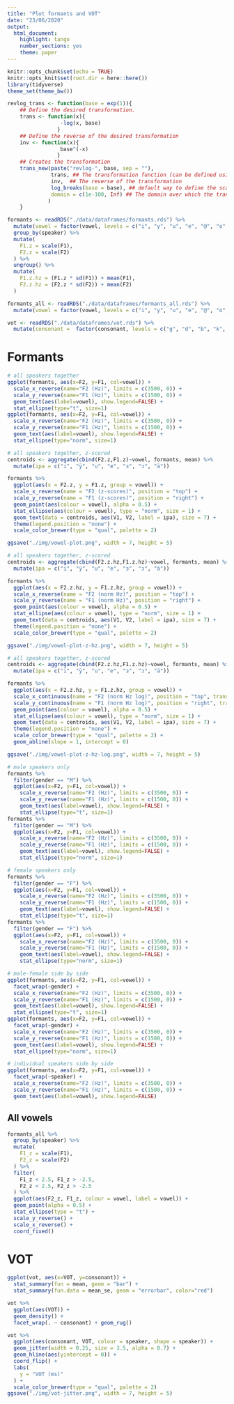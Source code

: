 ```yaml
---
title: "Plot formants and VOT"
date: "23/06/2020"
output: 
  html_document: 
    highlight: tango
    number_sections: yes
    theme: paper
---
```


```r
knitr::opts_chunk$set(echo = TRUE)
knitr::opts_knit$set(root.dir = here::here())
library(tidyverse)
theme_set(theme_bw())

revlog_trans <- function(base = exp(1)){
    ## Define the desired transformation.
    trans <- function(x){
                 -log(x, base)
                }
    ## Define the reverse of the desired transformation
    inv <- function(x){
                 base^(-x)
                }
    ## Creates the transformation
    trans_new(paste("revlog-", base, sep = ""),
              trans, ## The transformation function (can be defined using anonymous functions)
              inv,  ## The reverse of the transformation
              log_breaks(base = base), ## default way to define the scale breaks
              domain = c(1e-100, Inf) ## The domain over which the transformation is valued
             )
    }
```

```r
formants <- readRDS("./data/dataframes/formants.rds") %>%
  mutate(vowel = factor(vowel, levels = c("i", "y", "u", "e", "@", "o", "a"))) %>%
  group_by(speaker) %>%
  mutate(
    F1.z = scale(F1),
    F2.z = scale(F2)
  ) %>%
  ungroup() %>%
  mutate(
    F1.z.hz = (F1.z * sd(F1)) + mean(F1),
    F2.z.hz = (F2.z * sd(F2)) + mean(F2)
  )

formants_all <- readRDS("./data/dataframes/formants_all.rds") %>%
  mutate(vowel = factor(vowel, levels = c("i", "y", "u", "e", "@", "o", "a")))

vot <- readRDS("./data/dataframes/vot.rds") %>%
  mutate(consonant =  factor(consonant, levels = c("g", "d", "b", "k", "t", "p")))
```

# Formants

```r
# all speakers together
ggplot(formants, aes(x=F2, y=F1, col=vowel)) +
  scale_x_reverse(name="F2 (Hz)", limits = c(3500, 0)) +
  scale_y_reverse(name="F1 (Hz)", limits = c(1500, 0)) +
  geom_text(aes(label=vowel), show.legend=FALSE) +
  stat_ellipse(type="t", size=1)
ggplot(formants, aes(x=F2, y=F1, col=vowel)) +
  scale_x_reverse(name="F2 (Hz)", limits = c(3500, 0)) +
  scale_y_reverse(name="F1 (Hz)", limits = c(1500, 0)) +
  geom_text(aes(label=vowel), show.legend=FALSE) +
  stat_ellipse(type="norm", size=1)
```

```r
# all speakers together, z-scored
centroids <- aggregate(cbind(F2.z,F1.z)~vowel, formants, mean) %>%
  mutate(ipa = c("i", "ÿ", "u", "e", "ɜ", "ɔ", "ä"))

formants %>%
  ggplot(aes(x = F2.z, y = F1.z, group = vowel)) +
  scale_x_reverse(name = "F2 (z-scores)", position = "top") +
  scale_y_reverse(name = "F1 (z-scores)", position = "right") +
  geom_point(aes(colour = vowel), alpha = 0.5) +
  stat_ellipse(aes(colour = vowel), type = "norm", size = 1) +
  geom_text(data = centroids, aes(V1, V2, label = ipa), size = 7) +
  theme(legend.position = "none") +
  scale_color_brewer(type = "qual", palette = 2)

ggsave("./img/vowel-plot.png", width = 7, height = 5)
```

```r
# all speakers together, z-scored
centroids <- aggregate(cbind(F2.z.hz,F1.z.hz)~vowel, formants, mean) %>%
  mutate(ipa = c("i", "ÿ", "u", "e", "ɜ", "ɔ", "ä"))

formants %>%
  ggplot(aes(x = F2.z.hz, y = F1.z.hz, group = vowel)) +
  scale_x_reverse(name = "F2 (norm Hz)", position = "top") +
  scale_y_reverse(name = "F1 (norm Hz)", position = "right") +
  geom_point(aes(colour = vowel), alpha = 0.5) +
  stat_ellipse(aes(colour = vowel), type = "norm", size = 1) +
  geom_text(data = centroids, aes(V1, V2, label = ipa), size = 7) +
  theme(legend.position = "none") +
  scale_color_brewer(type = "qual", palette = 2)

ggsave("./img/vowel-plot-z-hz.png", width = 7, height = 5)
```

```r
# all speakers together, z-scored
centroids <- aggregate(cbind(F2.z.hz,F1.z.hz)~vowel, formants, mean) %>%
  mutate(ipa = c("i", "ÿ", "u", "e", "ɜ", "ɔ", "ä"))

formants %>%
  ggplot(aes(x = F2.z.hz, y = F1.z.hz, group = vowel)) +
  scale_x_continuous(name = "F2 (norm Hz log)", position = "top", trans = revlog_trans(base = 2), breaks = seq(0, 3000, by = 250)) +
  scale_y_continuous(name = "F1 (norm Hz log)", position = "right", trans = revlog_trans(base = 2), breaks = seq(0, 3000, by = 250)) +
  geom_point(aes(colour = vowel), alpha = 0.5) +
  stat_ellipse(aes(colour = vowel), type = "norm", size = 1) +
  geom_text(data = centroids, aes(V1, V2, label = ipa), size = 7) +
  theme(legend.position = "none") +
  scale_color_brewer(type = "qual", palette = 2) +
  geom_abline(slope = 1, intercept = 0)

ggsave("./img/vowel-plot-z-hz-log.png", width = 7, height = 5)
```

```r
# male speakers only
formants %>%
  filter(gender == "M") %>%
  ggplot(aes(x=F2, y=F1, col=vowel)) +
    scale_x_reverse(name="F2 (Hz)", limits = c(3500, 0)) +
    scale_y_reverse(name="F1 (Hz)", limits = c(1500, 0)) +
    geom_text(aes(label=vowel), show.legend=FALSE) +
    stat_ellipse(type="t", size=1)
formants %>%
  filter(gender == "M") %>%
  ggplot(aes(x=F2, y=F1, col=vowel)) +
    scale_x_reverse(name="F2 (Hz)", limits = c(3500, 0)) +
    scale_y_reverse(name="F1 (Hz)", limits = c(1500, 0)) +
    geom_text(aes(label=vowel), show.legend=FALSE) +
    stat_ellipse(type="norm", size=1)
```

```r
# female speakers only
formants %>%
  filter(gender == "F") %>%
  ggplot(aes(x=F2, y=F1, col=vowel)) +
    scale_x_reverse(name="F2 (Hz)", limits = c(3500, 0)) +
    scale_y_reverse(name="F1 (Hz)", limits = c(1500, 0)) +
    geom_text(aes(label=vowel), show.legend=FALSE) +
    stat_ellipse(type="t", size=1)
formants %>%
  filter(gender == "F") %>%
  ggplot(aes(x=F2, y=F1, col=vowel)) +
    scale_x_reverse(name="F2 (Hz)", limits = c(3500, 0)) +
    scale_y_reverse(name="F1 (Hz)", limits = c(1500, 0)) +
    geom_text(aes(label=vowel), show.legend=FALSE) +
    stat_ellipse(type="norm", size=1)
```

```r
# male-female side by side
ggplot(formants, aes(x=F2, y=F1, col=vowel)) +
  facet_wrap(~gender) +
  scale_x_reverse(name="F2 (Hz)", limits = c(3500, 0)) +
  scale_y_reverse(name="F1 (Hz)", limits = c(1500, 0)) +
  geom_text(aes(label=vowel), show.legend=FALSE) +
  stat_ellipse(type="t", size=1)
ggplot(formants, aes(x=F2, y=F1, col=vowel)) +
  facet_wrap(~gender) +
  scale_x_reverse(name="F2 (Hz)", limits = c(3500, 0)) +
  scale_y_reverse(name="F1 (Hz)", limits = c(1500, 0)) +
  geom_text(aes(label=vowel), show.legend=FALSE) +
  stat_ellipse(type="norm", size=1)
```

```r
# individual speakers side by side
ggplot(formants, aes(x=F2, y=F1, col=vowel)) +
  facet_wrap(~speaker) +
  scale_x_reverse(name="F2 (Hz)", limits = c(3500, 0)) +
  scale_y_reverse(name="F1 (Hz)", limits = c(1500, 0)) +
  geom_text(aes(label=vowel), show.legend=FALSE)
```

## All vowels

```r
formants_all %>%
  group_by(speaker) %>%
  mutate(
    F1_z = scale(F1),
    F2_z = scale(F2)
  ) %>%
  filter(
    F1_z < 2.5, F1_z > -2.5,
    F2_z < 2.5, F2_z > -2.5
  ) %>%
  ggplot(aes(F2_z, F1_z, colour = vowel, label = vowel)) +
  geom_point(alpha = 0.5) +
  stat_ellipse(type = "t") +
  scale_y_reverse() +
  scale_x_reverse() +
  coord_fixed()
```


# VOT

```r
ggplot(vot, aes(x=VOT, y=consonant)) +
  stat_summary(fun = mean, geom = "bar") +
  stat_summary(fun.data = mean_se, geom = "errorbar", color="red")
```

```r
vot %>%
  ggplot(aes(VOT)) +
  geom_density() +
  facet_wrap(. ~ consonant) + geom_rug()
```

```r
vot %>%
  ggplot(aes(consonant, VOT, colour = speaker, shape = speaker)) +
  geom_jitter(width = 0.25, size = 3.5, alpha = 0.7) +
  geom_hline(aes(yintercept = 0)) +
  coord_flip() +
  labs(
    y = "VOT (ms)"
  ) +
  scale_color_brewer(type = "qual", palette = 2)
ggsave("./img/vot-jitter.png", width = 7, height = 5)
```
